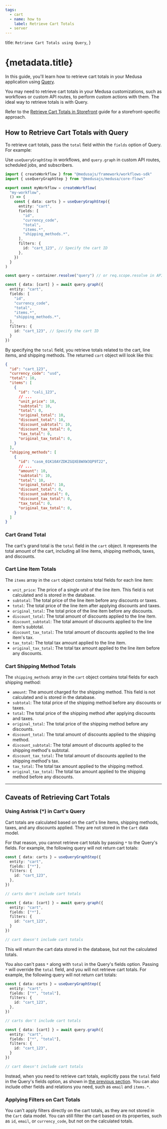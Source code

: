 ```yaml
---
tags:
  - cart
  - name: how to
    label: Retrieve Cart Totals
  - server
---
```



  title: `Retrieve Cart Totals using Query`,
}

# {metadata.title}

In this guide, you'll learn how to retrieve cart totals in your Medusa application using [Query](!docs!/learn/fundamentals/module-links/query).

You may need to retrieve cart totals in your Medusa customizations, such as workflows or custom API routes, to perform custom actions with them. The ideal way to retrieve totals is with Query.

<Note title="Looking for a storefront guide?">

Refer to the [Retrieve Cart Totals in Storefront](../../../storefront-development/cart/totals/page.mdx) guide for a storefront-specific approach.

</Note>

## How to Retrieve Cart Totals with Query

To retrieve cart totals, pass the `total` field within the `fields` option of Query. For example:

<Note title="Tip">

Use `useQueryGraphStep` in workflows, and `query.graph` in custom API routes, scheduled jobs, and subscribers.

</Note>

<CodeTabs group="query-type">
  <CodeTab label="useQueryGraphStep" value="useQueryGraphStep">

```ts highlights={[["12"]]}
import { createWorkflow } from "@medusajs/framework/workflows-sdk"
import { useQueryGraphStep } from "@medusajs/medusa/core-flows"

export const myWorkflow = createWorkflow(
  "my-workflow",
  () => {
    const { data: carts } = useQueryGraphStep({
      entity: "cart",
      fields: [
        "id",
        "currency_code",
        "total",
        "items.*",
        "shipping_methods.*",
      ],
      filters: {
        id: "cart_123", // Specify the cart ID
      },
    })
  }
)
```
  </CodeTab>
  <CodeTab label="query.graph" value="query.graph">

```ts highlights={[["8"]]}
const query = container.resolve("query") // or req.scope.resolve in API routes

const { data: [cart] } = await query.graph({
  entity: "cart",
  fields: [
    "id",
    "currency_code",
    "total",
    "items.*",
    "shipping_methods.*",
  ],
  filters: {
    id: "cart_123", // Specify the cart ID
  }
})
```
  </CodeTab>
</CodeTabs>

By specifying the `total` field, you retrieve totals related to the cart, line items, and shipping methods. The returned `cart` object will look like this:

```json
{
  "id": "cart_123",
  "currency_code": "usd",
  "total": 10,
  "items": [
    {
      "id": "cali_123",
      // ...
      "unit_price": 10,
      "subtotal": 10,
      "total": 0,
      "original_total": 10,
      "discount_total": 10,
      "discount_subtotal": 10,
      "discount_tax_total": 0,
      "tax_total": 0,
      "original_tax_total": 0,
    }
  ],
  "shipping_methods": [
    {
      "id": "casm_01K10AYZDKZGQXE8WXW3QP9T22",
      // ...
      "amount": 10,
      "subtotal": 10,
      "total": 10,
      "original_total": 10,
      "discount_total": 0,
      "discount_subtotal": 0,
      "discount_tax_total": 0,
      "tax_total": 0,
      "original_tax_total": 0,
    }
  ]
}
```

### Cart Grand Total

The cart's grand total is the `total` field in the `cart` object. It represents the total amount of the cart, including all line items, shipping methods, taxes, and discounts.

### Cart Line Item Totals

The `items` array in the `cart` object contains total fields for each line item:

- `unit_price`: The price of a single unit of the line item. This field is not calculated and is stored in the database.
- `subtotal`: The total price of the line item before any discounts or taxes.
- `total`: The total price of the line item after applying discounts and taxes.
- `original_total`: The total price of the line item before any discounts.
- `discount_total`: The total amount of discounts applied to the line item.
- `discount_subtotal`: The total amount of discounts applied to the line item's subtotal.
- `discount_tax_total`: The total amount of discounts applied to the line item's tax.
- `tax_total`: The total tax amount applied to the line item.
- `original_tax_total`: The total tax amount applied to the line item before any discounts.

### Cart Shipping Method Totals

The `shipping_methods` array in the `cart` object contains total fields for each shipping method:

- `amount`: The amount charged for the shipping method. This field is not calculated and is stored in the database.
- `subtotal`: The total price of the shipping method before any discounts or taxes.
- `total`: The total price of the shipping method after applying discounts and taxes.
- `original_total`: The total price of the shipping method before any discounts.
- `discount_total`: The total amount of discounts applied to the shipping method.
- `discount_subtotal`: The total amount of discounts applied to the shipping method's subtotal.
- `discount_tax_total`: The total amount of discounts applied to the shipping method's tax.
- `tax_total`: The total tax amount applied to the shipping method.
- `original_tax_total`: The total tax amount applied to the shipping method before any discounts.

---

## Caveats of Retrieving Cart Totals

### Using Astrisk (*) in Cart's Query

Cart totals are calculated based on the cart's line items, shipping methods, taxes, and any discounts applied. They are not stored in the `Cart` data model.

For that reason, you cannot retrieve cart totals by passing `*` to the Query's fields. For example, the following query will not return cart totals:

<CodeTabs group="query-type">
  <CodeTab label="useQueryGraphStep" value="useQueryGraphStep">

```ts
const { data: carts } = useQueryGraphStep({
  entity: "cart",
  fields: ["*"],
  filters: {
    id: "cart_123",
  },
})

// carts don't include cart totals
```
  </CodeTab>
  <CodeTab label="query.graph" value="query.graph">

```ts
const { data: [cart] } = await query.graph({
  entity: "cart",
  fields: ["*"],
  filters: {
    id: "cart_123",
  }
})

// cart doesn't include cart totals
```
  </CodeTab>
</CodeTabs>

This will return the cart data stored in the database, but not the calculated totals.

You also can't pass `*` along with `total` in the Query's fields option. Passing `*` will override the `total` field, and you will not retrieve cart totals. For example, the following query will not return cart totals:

<CodeTabs group="query-type">
  <CodeTab label="useQueryGraphStep" value="useQueryGraphStep">

```ts
const { data: carts } = useQueryGraphStep({
  entity: "cart",
  fields: ["*", "total"],
  filters: {
    id: "cart_123",
  },
})

// carts don't include cart totals
```
  </CodeTab>
  <CodeTab label="query.graph" value="query.graph">

```ts
const { data: [cart] } = await query.graph({
  entity: "cart",
  fields: ["*", "total"],
  filters: {
    id: "cart_123",
  }
})

// cart doesn't include cart totals
```
  </CodeTab>
</CodeTabs>

Instead, when you need to retrieve cart totals, explicitly pass the `total` field in the Query's fields option, as shown in [the previous section](#how-to-retrieve-cart-totals-with-query). You can also include other fields and relations you need, such as `email` and `items.*`.

### Applying Filters on Cart Totals

You can't apply filters directly on the cart totals, as they are not stored in the `Cart` data model. You can still filter the cart based on its properties, such as `id`, `email`, or `currency_code`, but not on the calculated totals.